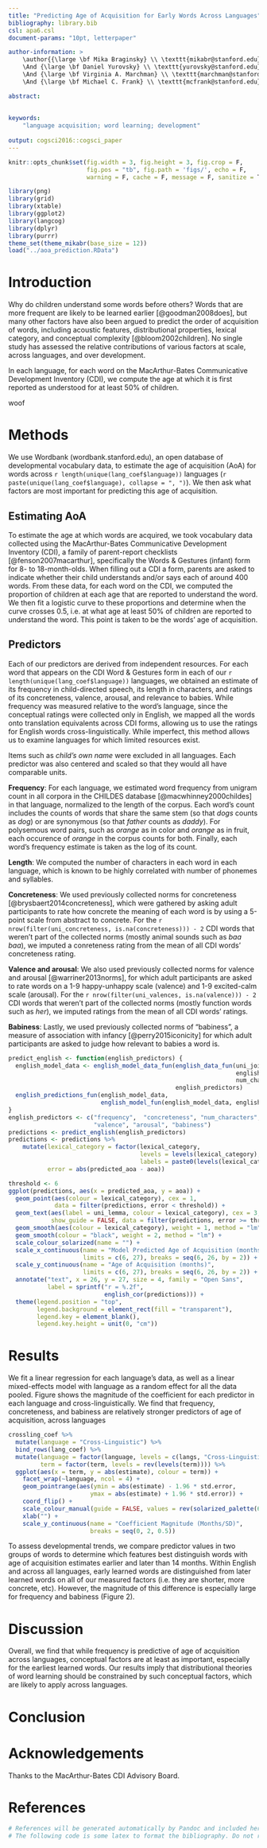 ```yaml
---
title: "Predicting Age of Acquisition for Early Words Across Languages"
bibliography: library.bib
csl: apa6.csl
document-params: "10pt, letterpaper"

author-information: > 
    \author{{\large \bf Mika Braginsky} \\ \texttt{mikabr@stanford.edu} \\ Department of Psychology \\ Stanford University
    \And {\large \bf Daniel Yurovsky} \\ \texttt{yurovsky@stanford.edu} \\ Department of Psychology \\ Stanford University
    \And {\large \bf Virginia A. Marchman} \\ \texttt{marchman@stanford.edu} \\ Department of Psychology \\ Stanford University
    \And {\large \bf Michael C. Frank} \\ \texttt{mcfrank@stanford.edu} \\ Department of Psychology \\ Stanford University}

abstract: 
    
    
keywords:
    "language acquisition; word learning; development"
    
output: cogsci2016::cogsci_paper
---
```


```r
knitr::opts_chunk$set(fig.width = 3, fig.height = 3, fig.crop = F,
                      fig.pos = "tb", fig.path = 'figs/', echo = F,
                      warning = F, cache = F, message = F, sanitize = T)
```

```r
library(png)
library(grid)
library(xtable)
library(ggplot2)
library(langcog)
library(dplyr)
library(purrr)
theme_set(theme_mikabr(base_size = 12))
load("../aoa_prediction.RData")
```

# Introduction

Why do children understand some words before others? Words that are more frequent are likely to be learned earlier [@goodman2008does], but many other factors have also been argued to predict the order of acquisition of words, including acoustic features, distributional properties, lexical category, and conceptual complexity [@bloom2002children]. No single study has assessed the relative contributions of various factors at scale, across languages, and over development.

In each language, for each word on the MacArthur-Bates Communicative Development Inventory (CDI), we compute the age at which it is first reported as understood for at least 50% of children.

\newpage

woof

\newpage

# Methods

We use Wordbank (wordbank.stanford.edu), an open database of developmental vocabulary data, to estimate the age of acquisition (AoA) for words across `r length(unique(lang_coef$language))` languages (`r paste(unique(lang_coef$language), collapse = ", ")`). We then ask what factors are most important for predicting this age of acquisition.

## Estimating AoA

To estimate the age at which words are acquired, we took vocabulary data collected using the MacArthur-Bates Communicative Development Inventory (CDI), a family of parent-report checklists [@fenson2007macarthur], specifically the Words & Gestures (infant) form for 8- to 18-month-olds. When filling out a CDI a form, parents are asked to indicate whether their child understands and/or says each of around 400 words. From these data, for each word on the CDI, we computed the proportion of children at each age that are reported to understand the word. We then fit a logistic curve to these proportions and determine when the curve crosses 0.5, i.e. at what age at least 50% of children are reported to understand the word. This point is taken to be the words' age of acquisition.

## Predictors

Each of our predictors are derived from independent resources. For each word that appears on the CDI Word & Gestures form in each of our `r length(unique(lang_coef$language))` languages, we obtained an estimate of its frequency in child-directed speech, its length in characters, and ratings of its concreteness, valence, arousal, and relevance to babies. While frequency was measured relative to the word's language, since the conceptual ratings were collected only in English, we mapped all the words onto translation equivalents across CDI forms, allowing us to use the ratings for English words cross-linguistically. While imperfect, this method allows us to examine languages for which limited resources exist.

Items such as _child's own name_ were excluded in all languages. Each predictor was also centered and scaled so that they would all have comparable units.

__Frequency__: For each language, we estimated word frequency from unigram count in all corpora in the CHILDES database [@macwhinney2000childes] in that language, normalized to the length of the corpus. Each word's count includes the counts of words that share the same stem (so that _dogs_ counts as _dog_) or are synonymous (so that _father_ counts as _daddy_). For polysemous word pairs, such as _orange_ as in color and _orange_ as in fruit, each occurence of _orange_ in the corpus counts for both. Finally, each word's frequency estimate is taken as the log of its count.

__Length__: We computed the number of characters in each word in each language, which is known to be highly correlated with number of phonemes and syllables.

__Concreteness__: We used previously collected norms for concreteness [@brysbaert2014concreteness], which were gathered by asking adult participants to rate how concrete the meaning of each word is by using a 5-point scale from abstract to concrete. For the `r nrow(filter(uni_concreteness, is.na(concreteness))) - 2` CDI words that weren't part of the collected norms (mostly animal sounds such as _baa baa_), we imputed a conreteness rating from the mean of all CDI words' concreteness rating.

__Valence and arousal__: We also used previously collected norms for valence and arousal [@warriner2013norms], for which adult participants are asked to rate words on a 1-9 happy-unhappy scale (valence) and 1-9 excited-calm scale (arousal). For the `r nrow(filter(uni_valences, is.na(valence))) - 2` CDI words that weren't part of the collected norms (mostly function words such as _her_), we imputed ratings from the mean of all CDI words' ratings.

__Babiness__: Lastly, we used previously collected norms of "babiness", a measure of association with infancy [@perry2015iconicity] for which adult participants are asked to judge how relevant to babies a word is.

```r
predict_english <- function(english_predictors) {
  english_model_data <- english_model_data_fun(english_data_fun(uni_joined,
                                                                english_predictors,
                                                                num_characters),
                                               english_predictors)
  english_predictions_fun(english_model_data,
                          english_model_fun(english_model_data, english_predictors))
}
english_predictors <- c("frequency",  "concreteness", "num_characters",
                        "valence", "arousal", "babiness")
predictions <- predict_english(english_predictors)
predictions <- predictions %>%
    mutate(lexical_category = factor(lexical_category,
                                     levels = levels(lexical_category),
                                     labels = paste0(levels(lexical_category), "  ")),
           error = abs(predicted_aoa - aoa))
```

```r
threshold <- 6
ggplot(predictions, aes(x = predicted_aoa, y = aoa)) +
  geom_point(aes(colour = lexical_category), cex = 1,
             data = filter(predictions, error < threshold)) +
  geom_text(aes(label = uni_lemma, colour = lexical_category), cex = 3,
            show_guide = FALSE, data = filter(predictions, error >= threshold)) +
  geom_smooth(aes(colour = lexical_category), weight = 1, method = "lm", se = FALSE) +
  geom_smooth(colour = "black", weight = 2, method = "lm") +
  scale_colour_solarized(name = "") +
  scale_x_continuous(name = "Model Predicted Age of Acquisition (months)",
                     limits = c(6, 27), breaks = seq(6, 26, by = 2)) +
  scale_y_continuous(name = "Age of Acquisition (months)",
                     limits = c(6, 27), breaks = seq(6, 26, by = 2)) +
  annotate("text", x = 26, y = 27, size = 4, family = "Open Sans",
           label = sprintf("r = %.2f",
                           english_cor(predictions))) +
  theme(legend.position = "top",
        legend.background = element_rect(fill = "transparent"),
        legend.key = element_blank(),
        legend.key.height = unit(0, "cm"))
```

# Results

We fit a linear regression for each language's data, as well as a linear mixed-effects model with language as a random effect for all the data pooled. Figure \ref{fig:coefs} shows the magnitude of the coefficient for each predictor in each language and cross-linguistically. We find that frequency, concreteness, and babiness are relatively stronger predictors of age of acquisition, across languages

```r
crossling_coef %>%
  mutate(language = "Cross-Linguistic") %>%
  bind_rows(lang_coef) %>%
  mutate(language = factor(language, levels = c(langs, "Cross-Linguistic")),
         term = factor(term, levels = rev(levels(term)))) %>%
  ggplot(aes(x = term, y = abs(estimate), colour = term)) +
    facet_wrap(~language, ncol = 4) +
    geom_pointrange(aes(ymin = abs(estimate) - 1.96 * std.error,
                       ymax = abs(estimate) + 1.96 * std.error)) +
    coord_flip() +
    scale_colour_manual(guide = FALSE, values = rev(solarized_palette(6))) +
    xlab("") +
    scale_y_continuous(name = "Coefficient Magnitude (Months/SD)",
                       breaks = seq(0, 2, 0.5))
```

To assess developmental trends, we compare predictor values in two groups of words to determine which features best distinguish words with age of acquisition estimates earlier and later than 14 months. Within English and across all languages, early learned words are distinguished from later learned words on all of our measured factors (i.e. they are shorter, more concrete, etc). However, the magnitude of this difference is especially large for frequency and babiness (Figure 2).

# Discussion

Overall, we find that while frequency is predictive of age of acquisition across languages, conceptual factors are at least as important, especially for the earliest learned words. Our results imply that distributional theories of word learning should be constrained by such conceptual factors, which are likely to apply across languages.

# Conclusion

# Acknowledgements

Thanks to the MacArthur-Bates CDI Advisory Board.

# References 

```r
# References will be generated automatically by Pandoc and included here.
# The following code is some latex to format the bibliography. Do not remove it.
```

\setlength{\parindent}{-0.1in} 
\setlength{\leftskip}{0.125in}
\noindent
